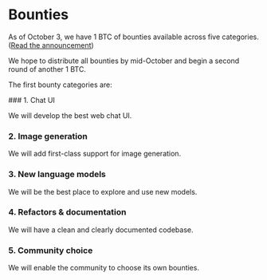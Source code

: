 # Bounties

As of October 3, we have 1 BTC of bounties available across five categories. ([Read the announcement](/blog/opening))

We hope to distribute all bounties by mid-October and begin a second round of another 1 BTC.

The first bounty categories are:

<div className="ml-24 -mt-4">
### 1. Chat UI

We will develop the best web chat UI.

### 2. Image generation

We will add first-class support for image generation.

### 3. New language models

We will be the best place to explore and use new models.

### 4. Refactors & documentation

We will have a clean and clearly documented codebase.

### 5. Community choice

We will enable the community to choose its own bounties.

</div>
